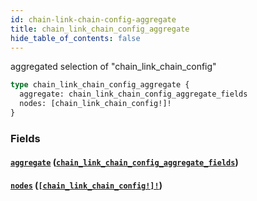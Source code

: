 ```yaml
---
id: chain-link-chain-config-aggregate
title: chain_link_chain_config_aggregate
hide_table_of_contents: false
---
```


aggregated selection of "chain_link_chain_config"

```graphql
type chain_link_chain_config_aggregate {
  aggregate: chain_link_chain_config_aggregate_fields
  nodes: [chain_link_chain_config!]!
}
```

### Fields

#### [`aggregate`](#) ([`chain_link_chain_config_aggregate_fields`](../objects/chain-link-chain-config-aggregate-fields))

#### [`nodes`](#) ([`[chain_link_chain_config!]!`](../objects/chain-link-chain-config))
